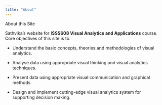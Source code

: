 ```yaml
---
title: "About"
---
```


About this Site

Sathvika's website for **ISSS608 Visual Analytics and Applications** course. Core objectives of this site is to:

-   Understand the basic concepts, theories and methodologies of visual analytics.

-   Analyse data using appropriate visual thinking and visual analytics techniques.

-   Present data using appropriate visual communication and graphical methods.

-   Design and implement cutting-edge visual analytics system for supporting decision making.
